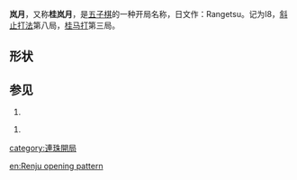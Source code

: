 '''岚月'''，又称'''桂岚月'''，是[[五子棋|五子棋]]的一种开局名称，日文作：Rangetsu。记为I8，[[斜止打法|斜止打法]]第八局，[[桂马打|桂马打]]第三局。



==形状==



{{Goban 5x5|=   |  |  |  |  |  |  |  |  |  w2|  |  |  |  b1|  |  |  |  |  |  |  |  |  |  |  b3|  |24|u=u|d=d|l=l|r=r}}

==参见==



#{{cite web | url=http://www.ljrenju.cn/croom/index.htm#Openning | title=开局精解 | accessdate=2012-07-12 | archive-url=https://web.archive.org/web/20121016194821/http://www.ljrenju.cn/croom/index.htm#Openning | archive-date=2012-10-16 | dead-url=yes }}

#{{cite web | url=http://bbs.pc186.com/thread-27255-1-1.html | title=五子棋开局棋谱 | accessdate=2012-07-12 | archive-date=2012-10-16 | archive-url=https://web.archive.org/web/20121016214516/http://bbs.pc186.com/thread-27255-1-1.html | dead-url=no }}



{{五子棋开局}}

{{棋类小作品}}



[[category:連珠開局|category:連珠開局]]

[[en:Renju_opening_pattern|en:Renju opening pattern]]